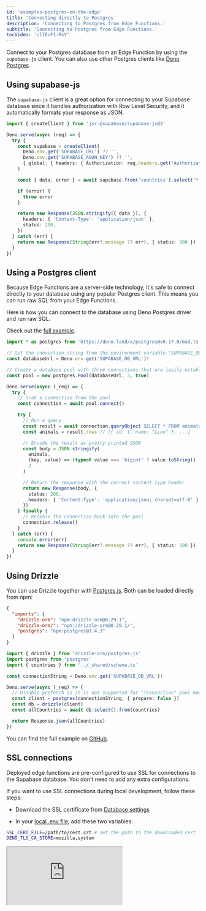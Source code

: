 ```yaml
---
id: 'examples-postgres-on-the-edge'
title: 'Connecting directly to Postgres'
description: 'Connecting to Postgres from Edge Functions.'
subtitle: 'Connecting to Postgres from Edge Functions.'
tocVideo: 'cl7EuF1-RsY'
---
```


Connect to your Postgres database from an Edge Function by using the `supabase-js` client.
You can also use other Postgres clients like [Deno Postgres](https://deno.land/x/postgres)

## Using supabase-js

The `supabase-js` client is a great option for connecting to your Supabase database since it handles authorization with Row Level Security, and it automatically formats your response as JSON.

```ts index.ts
import { createClient } from 'jsr:@supabase/supabase-js@2'

Deno.serve(async (req) => {
  try {
    const supabase = createClient(
      Deno.env.get('SUPABASE_URL') ?? '',
      Deno.env.get('SUPABASE_ANON_KEY') ?? '',
      { global: { headers: { Authorization: req.headers.get('Authorization')! } } }
    )

    const { data, error } = await supabase.from('countries').select('*')

    if (error) {
      throw error
    }

    return new Response(JSON.stringify({ data }), {
      headers: { 'Content-Type': 'application/json' },
      status: 200,
    })
  } catch (err) {
    return new Response(String(err?.message ?? err), { status: 500 })
  }
})
```

## Using a Postgres client

Because Edge Functions are a server-side technology, it's safe to connect directly to your database using any popular Postgres client. This means you can run raw SQL from your Edge Functions.

Here is how you can connect to the database using Deno Postgres driver and run raw SQL.

Check out the [full example](https://github.com/supabase/supabase/tree/master/examples/edge-functions/supabase/functions/postgres-on-the-edge).

```ts index.ts
import * as postgres from 'https://deno.land/x/postgres@v0.17.0/mod.ts'

// Get the connection string from the environment variable "SUPABASE_DB_URL"
const databaseUrl = Deno.env.get('SUPABASE_DB_URL')!

// Create a database pool with three connections that are lazily established
const pool = new postgres.Pool(databaseUrl, 3, true)

Deno.serve(async (_req) => {
  try {
    // Grab a connection from the pool
    const connection = await pool.connect()

    try {
      // Run a query
      const result = await connection.queryObject`SELECT * FROM animals`
      const animals = result.rows // [{ id: 1, name: "Lion" }, ...]

      // Encode the result as pretty printed JSON
      const body = JSON.stringify(
        animals,
        (key, value) => (typeof value === 'bigint' ? value.toString() : value),
        2
      )

      // Return the response with the correct content type header
      return new Response(body, {
        status: 200,
        headers: { 'Content-Type': 'application/json; charset=utf-8' },
      })
    } finally {
      // Release the connection back into the pool
      connection.release()
    }
  } catch (err) {
    console.error(err)
    return new Response(String(err?.message ?? err), { status: 500 })
  }
})
```

## Using Drizzle

You can use Drizzle together with [Postgres.js](https://github.com/porsager/postgres). Both can be loaded directly from npm:

```json supabase/functions/import_map.json
{
  "imports": {
    "drizzle-orm": "npm:drizzle-orm@0.29.1",
    "drizzle-orm/": "npm:/drizzle-orm@0.29.1/",
    "postgres": "npm:postgres@3.4.3"
  }
}
```

```ts supabase/functions/drizzle/index.ts
import { drizzle } from 'drizzle-orm/postgres-js'
import postgres from 'postgres'
import { countries } from '../_shared/schema.ts'

const connectionString = Deno.env.get('SUPABASE_DB_URL')!

Deno.serve(async (_req) => {
  // Disable prefetch as it is not supported for "Transaction" pool mode
  const client = postgres(connectionString, { prepare: false })
  const db = drizzle(client)
  const allCountries = await db.select().from(countries)

  return Response.json(allCountries)
})
```

You can find the full example on [GitHub](https://github.com/thorwebdev/edgy-drizzle).

## SSL connections

Deployed edge functions are pre-configured to use SSL for connections to the Supabase database. You don't need to add any extra configurations.

If you want to use SSL connections during local development, follow these steps:

- Download the SSL certificate from [Database settings](https://supabase.com/dashboard/project/_/settings/database)

- In your [local .env file](https://supabase.com/docs/guides/functions/secrets), add these two variables:

```bash
SSL_CERT_FILE=/path/to/cert.crt # set the path to the downloaded cert
DENO_TLS_CA_STORE=mozilla,system
```

<div class="video-container">
  <iframe
    src="https://www.youtube-nocookie.com/embed/cl7EuF1-RsY"
    frameBorder="1"
    allow="accelerometer; autoplay; clipboard-write; encrypted-media; gyroscope; picture-in-picture"
    allowFullScreen
  ></iframe>
</div>
